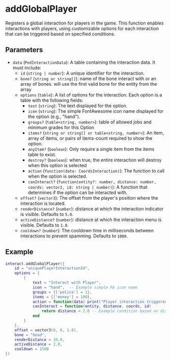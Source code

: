 # addGlobalPlayer

Registers a global interaction for players in the game. This function enables interactions with players, using customizable options for each interaction that can be triggered based on specified conditions.

## Parameters

- `data` (`PedInteractionData`): A table containing the interaction data. It must include:
  - `id` (`string | number`): A unique identifier for the interaction.
  - `bone?` (`string or string[]`): name of the bone interact with or an array of bones. will use the first valid bone for the entity from the array
  - `options` (`table`): A list of options for the interaction. Each option is a table with the following fields:
    - `text` (`string`): The text displayed for the option.
    - `icon` (`string`): The simple FontAwesome icon name displayed for the option (e.g., "hand").
    - `groups?` (`table<string, number>`): table of allowed jobs and minimum grades for this Option
    - `items?` (`string or string[] or table<string, number>`): An item, array of items, or pairs of items-count required to show the option.
    - `anyItem?` (`boolean`): Only require a single item from the items table to exist.
    - `destroy?` (`boolean`): when true, the entire interaction will destroy when this option is selected
    - `action` (`function(data: CoordsInteraction)`): The function to call when the option is selected.
    - `canInteract?` (`function(entity?: number, distance: number, coords: vector3, id: string | number)`): A function that determines if the option can be interacted with.
  - `offset?` (`vector3`): The offset from the player's position where the interaction is located.
  - `renderDistance?` (`number`): distance at which the interaction indicator is visible. Defaults to `5.0`.
  - `activeDistance?` (`number`): distance at which the interaction menu is visible. Defaults to `1.0`.
  - `cooldown?` (`number`): The cooldown time in milliseconds between interactions to prevent spamming. Defaults to `1000`.

## Example

```lua
interact.addGlobalPlayer({
    id = "uniquePlayerInteractionId",
    options = {
        {
            text = "Interact with Player",
            icon = "hand",  -- Example simple FA icon name
            groups = {['police'] = 1},
            items = {['money'] = 100},
            action = function(data) print("Player interaction triggered") end,
            canInteract = function(entity, distance, coords, id)
                return distance < 2.0 -- Example condition based on distance
            end
        }
    },
    offset = vector3(0, 0, 1.0),
    bone = "head",
    renderDistance = 10.0,
    activeDistance = 2.0,
    cooldown = 1500
})
